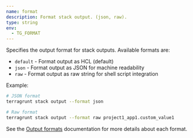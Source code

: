 ```yaml
---
name: format
description: Format stack output. (json, raw).
type: string
env:
  - TG_FORMAT
---
```


Specifies the output format for stack outputs. Available formats are:

- `default` - Format output as HCL (default)
- `json` - Format output as JSON for machine readability
- `raw` - Format output as raw string for shell script integration

Example:

```bash
# JSON format
terragrunt stack output --format json

# Raw format
terragrunt stack output --format raw project1_app1.custom_value1
```

See the [Output formats](/docs/reference/cli/commands/stack/output#output-formats) documentation for more details about each format.
